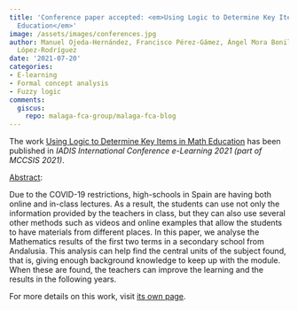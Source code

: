 ```yaml
---
title: 'Conference paper accepted: <em>Using Logic to Determine Key Items in Math
  Education</em>'
image: /assets/images/conferences.jpg
author: Manuel Ojeda-Hernández, Francisco Pérez-Gámez, Ángel Mora Bonilla, Domingo
  López-Rodríguez
date: '2021-07-20'
categories:
- E-learning
- Formal concept analysis
- Fuzzy logic
comments:
  giscus:
    repo: malaga-fca-group/malaga-fca-blog
---
```


The work <u>Using Logic to Determine Key Items in Math Education</u> has been published in <em>IADIS International Conference e-Learning 2021 (part of MCCSIS 2021)</em>.

<u>Abstract</u>:



Due to the COVID-19 restrictions, high-schools in Spain are having both online and in-class lectures.  As a result, the students can use not only the information provided by the teachers in class, but they can also use several other methods such as videos and online examples that allow the students to have materials from different places. In this paper, we analyse the Mathematics results of the first two terms in a secondary school from Andalusia. This analysis can help find the central units of the subject found, that is, giving enough background knowledge to keep up with the module.  When these are found, the teachers can improve the learning and the results in the following years.




For more details on this work, visit <a href='/publications/conferences/2021-e-learning'>its own page</a>.

